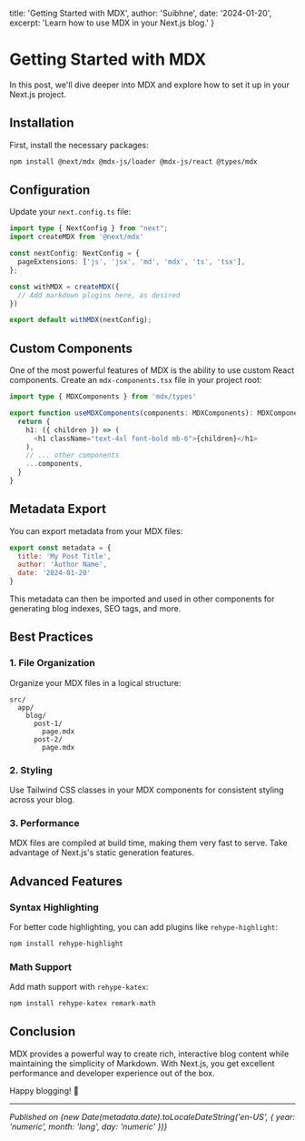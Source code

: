   title: 'Getting Started with MDX',
  author: 'Suibhne',
  date: '2024-01-20',
  excerpt: 'Learn how to use MDX in your Next.js blog.'
}

# Getting Started with MDX

In this post, we'll dive deeper into MDX and explore how to set it up in your Next.js project.

## Installation

First, install the necessary packages:

```bash
npm install @next/mdx @mdx-js/loader @mdx-js/react @types/mdx
```

## Configuration

Update your `next.config.ts` file:

```typescript
import type { NextConfig } from "next";
import createMDX from '@next/mdx'

const nextConfig: NextConfig = {
  pageExtensions: ['js', 'jsx', 'md', 'mdx', 'ts', 'tsx'],
};

const withMDX = createMDX({
  // Add markdown plugins here, as desired
})

export default withMDX(nextConfig);
```

## Custom Components

One of the most powerful features of MDX is the ability to use custom React components. Create an `mdx-components.tsx` file in your project root:

```typescript
import type { MDXComponents } from 'mdx/types'

export function useMDXComponents(components: MDXComponents): MDXComponents {
  return {
    h1: ({ children }) => (
      <h1 className="text-4xl font-bold mb-6">{children}</h1>
    ),
    // ... other components
    ...components,
  }
}
```

## Metadata Export

You can export metadata from your MDX files:

```javascript
export const metadata = {
  title: 'My Post Title',
  author: 'Author Name',
  date: '2024-01-20'
}
```

This metadata can then be imported and used in other components for generating blog indexes, SEO tags, and more.

## Best Practices

### 1. File Organization

Organize your MDX files in a logical structure:

```
src/
  app/
    blog/
      post-1/
        page.mdx
      post-2/
        page.mdx
```

### 2. Styling

Use Tailwind CSS classes in your MDX components for consistent styling across your blog.

### 3. Performance

MDX files are compiled at build time, making them very fast to serve. Take advantage of Next.js's static generation features.

## Advanced Features

### Syntax Highlighting

For better code highlighting, you can add plugins like `rehype-highlight`:

```bash
npm install rehype-highlight
```

### Math Support

Add math support with `rehype-katex`:

```bash
npm install rehype-katex remark-math
```

## Conclusion

MDX provides a powerful way to create rich, interactive blog content while maintaining the simplicity of Markdown. With Next.js, you get excellent performance and developer experience out of the box.

Happy blogging! 🚀

---

*Published on {new Date(metadata.date).toLocaleDateString('en-US', { year: 'numeric', month: 'long', day: 'numeric' })}* 